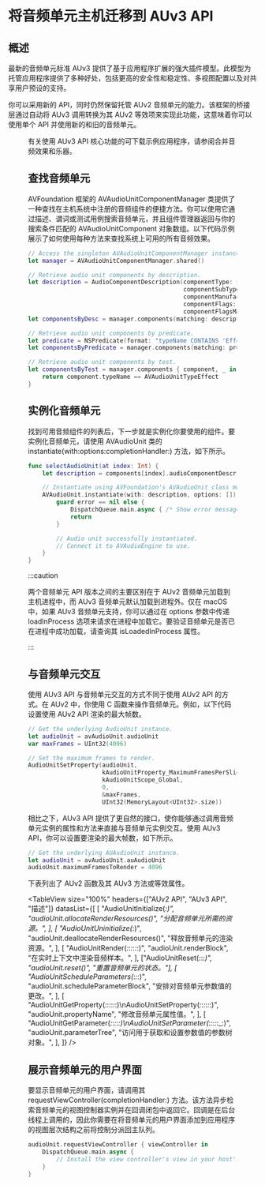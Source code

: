 # 将音频单元主机迁移到 AUv3 API

<ToBePolishedAfterTranslation />

<OriginalSource
  title="Migrating Your Audio Unit Host to the AUv3 API"
  url="https://developer.apple.com/documentation/audiotoolbox/audio_unit_v3_plug-ins/migrating_your_audio_unit_host_to_the_auv3_api"
  summary="更新你的音频单元 (AU) 主机应用程序以利用 AUv3 的新特性和功能"
/>

## 概述

最新的音频单元标准 AUv3 提供了基于应用程序扩展的强大插件模型。此模型为托管应用程序提供了多种好处，包括更高的安全性和稳定性、多视图配置以及对共享用户预设的支持。

你可以采用新的 API，同时仍然保留托管 AUv2 音频单元的能力。该框架的桥接层通过自动将 AUv3 调用转换为其 AUv2 等效项来实现此功能，这意味着你可以使用单个 API 并使用新的和旧的音频单元。

<Figure src={require("./image_1.png")} size={320} edge="white" />

有关使用 AUv3 API 核心功能的可下载示例应用程序，请参阅合并音频效果和乐器。

## 查找音频单元

AVFoundation 框架的 AVAudioUnitComponentManager 类提供了一种查找在主机系统中注册的音频组件的便捷方法。你可以使用它通过描述、谓词或测试用例搜索音频单元，并且组件管理器返回与你的搜索条件匹配的 AVAudioUnitComponent 对象数组。以下代码示例展示了如何使用每种方法来查找系统上可用的所有音频效果。

```swift
// Access the singleton AVAudioUnitComponentManager instance.
let manager = AVAudioUnitComponentManager.shared()

// Retrieve audio unit components by description.
let description = AudioComponentDescription(componentType: kAudioUnitType_Effect,
                                            componentSubType: 0,
                                            componentManufacturer: 0,
                                            componentFlags: 0,
                                            componentFlagsMask: 0)
let componentsByDesc = manager.components(matching: description)

// Retrieve audio unit components by predicate.
let predicate = NSPredicate(format: "typeName CONTAINS 'Effect'")
let componentsByPredicate = manager.components(matching: predicate)

// Retrieve audio unit components by test.
let componentsByTest = manager.components { component, _ in
    return component.typeName == AVAudioUnitTypeEffect
}
```

## 实例化音频单元

找到可用音频组件的列表后，下一步就是实例化你要使用的组件。要实例化音频单元，请使用 AVAudioUnit 类的 instantiate(with:options:completionHandler:) 方法，如下所示。

```swift
func selectAudioUnit(at index: Int) {
    let description = components[index].audioComponentDescription

    // Instantiate using AVFoundation's AVAudioUnit class method.
    AVAudioUnit.instantiate(with: description, options: []) { avAudioUnit, error in
        guard error == nil else {
            DispatchQueue.main.async { /* Show error message to user. */ }
            return
        }

        // Audio unit successfully instantiated.
        // Connect it to AVAudioEngine to use.
    }
}
```

:::caution

两个音频单元 API 版本之间的主要区别在于 AUv2 音频单元加载到主机进程中，而 AUv3 音频单元默认加载到进程外。仅在 macOS 中，如果 AUv3 音频单元支持，你可以通过在 options 参数中传递 loadInProcess 选项来请求在进程中加载它。要验证音频单元是否已在进程中成功加载，请查询其 isLoadedInProcess 属性。

:::

## 与音频单元交互

使用 AUv3 API 与音频单元交互的方式不同于使用 AUv2 API 的方式。在 AUv2 中，你使用 C 函数来操作音频单元。例如，以下代码设置使用 AUv2 API 渲染的最大帧数。

```swift
// Get the underlying AudioUnit instance.
let audioUnit = avAudioUnit.audioUnit
var maxFrames = UInt32(4096)

// Set the maximum frames to render.
AudioUnitSetProperty(audioUnit,
                     kAudioUnitProperty_MaximumFramesPerSlice,
                     kAudioUnitScope_Global,
                     0,
                     &maxFrames,
                     UInt32(MemoryLayout<UInt32>.size))
```

相比之下，AUv3 API 提供了更自然的接口，使你能够通过调用音频单元实例的属性和方法来直接与音频单元实例交互。使用 AUv3 API，你可以设置要渲染的最大帧数，如下所示。

```swift
// Get the underlying AUAudioUnit instance.
let audioUnit = avAudioUnit.auAudioUnit
audioUnit.maximumFramesToRender = 4096
```

下表列出了 AUv2 函数及其 AUv3 方法或等效属性。

<TableView
  size="100%"
  headers={["AUv2 API", "AUv3 API", "描述"]}
  datasList={[
    [
      "AudioUnitInitialize(_:)",
      "audioUnit.allocateRenderResources()",
      "分配音频单元所需的资源。",
    ],
    [
      "AudioUnitUninitialize(_:)",
      "audioUnit.deallocateRenderResources()",
      "释放音频单元的渲染资源。",
    ],
    [
      "AudioUnitRender(_:_:_:_:_:_:)",
      "audioUnit.renderBlock",
      "在实时上下文中渲染音频样本。",
    ],
    ["AudioUnitReset(_:_:_:)", "audioUnit.reset()", "重置音频单元的状态。"],
    [
      "AudioUnitScheduleParameters(_:_:_:)",
      "audioUnit.scheduleParameterBlock",
      "安排对音频单元参数值的更改。",
    ],
    [
      "AudioUnitGetProperty(_:_:_:_:_:_:)\nAudioUnitSetProperty(_:_:_:_:_:_:)",
      "audioUnit.propertyName",
      "修改音频单元属性值。",
    ],
    [
      "AudioUnitGetParameter(_:_:_:_:_:)\nAudioUnitSetParameter(_:_:_:_:_:_:)",
      "audioUnit.parameterTree",
      "访问用于获取和设置参数值的参数树对象。",
    ],
  ]}
/>

## 展示音频单元的用户界面

要显示音频单元的用户界面，请调用其 requestViewController(completionHandler:) 方法。该方法异步检索音频单元的视图控制器实例并在回调闭包中返回它。回调是在后台线程上调用的，因此你需要在将音频单元的用户界面添加到应用程序的视图层次结构之前将控制分派回主队列。

```swift
audioUnit.requestViewController { viewController in
    DispatchQueue.main.async {
        // Install the view controller's view in your host's user interface.
    }
}
```
